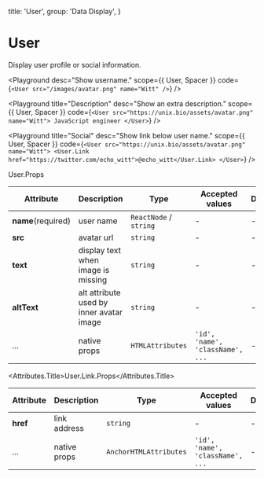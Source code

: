 
  title: 'User',
  group: 'Data Display',
}

# User

Display user profile or social information.

<Playground
  desc="Show username."
  scope={{ User, Spacer }}
  code={`
<User src="/images/avatar.png" name="Witt" />
`}
/>

<Playground
  title="Description"
  desc="Show an extra description."
  scope={{ User, Spacer }}
  code={`
<User src="https://unix.bio/assets/avatar.png" name="Witt">
  JavaScript engineer
</User>
`}
/>

<Playground
  title="Social"
  desc="Show link below user name."
  scope={{ User, Spacer }}
  code={`
<User src="https://unix.bio/assets/avatar.png" name="Witt">
  <User.Link href="https://twitter.com/echo_witt">@echo_witt</User.Link>
</User>
`}
/>

<Attributes edit="/pages/components/user.mdx">
<Attributes.Title>User.Props</Attributes.Title>

| Attribute          | Description                              | Type                   | Accepted values                  | Default |
| ------------------ | ---------------------------------------- | ---------------------- | -------------------------------- | ------- |
| **name**(required) | user name                                | `ReactNode` / `string` | -                                | -       |
| **src**            | avatar url                               | `string`               | -                                | -       |
| **text**           | display text when image is missing       | `string`               | -                                | -       |
| **altText**        | alt attribute used by inner avatar image | `string`               | -                                | -       |
| ...                | native props                             | `HTMLAttributes`       | `'id', 'name', 'className', ...` | -       |

<Attributes.Title>User.Link.Props</Attributes.Title>

| Attribute | Description  | Type                   | Accepted values                  | Default |
| --------- | ------------ | ---------------------- | -------------------------------- | ------- |
| **href**  | link address | `string`               | -                                | -       |
| ...       | native props | `AnchorHTMLAttributes` | `'id', 'name', 'className', ...` | -       |

</Attributes>
